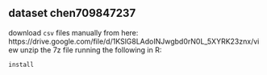 ## dataset chen709847237

download `csv` files manually from here: https://drive.google.com/file/d/1KSlG8LAdoINJwgbd0rN0L_5XYRK23znx/view
unzip the 7z file running the following in R:


```r
install
```
